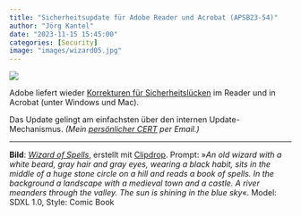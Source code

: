 ```yaml
---
title: "Sicherheitsupdate für Adobe Reader und Acrobat (APSB23-54)"
author: "Jörg Kantel"
date: "2023-11-15 15:45:00"
categories: [Security]
image: "images/wizard05.jpg"
---
```


[![](images/wizard05-b.jpg)](https://www.flickr.com/photos/schockwellenreiter/53332825297/)

Adobe liefert wieder [Korrekturen für Sicherheitslücken](https://helpx.adobe.com/security/products/acrobat/apsb23-54.html) im Reader und in Acrobat (unter Windows und Mac).

Das Update gelingt am einfachsten über den internen Update-Mechanismus. *(Mein [persönlicher CERT](http://www.gwdg.de/~mreiman1/) per Email.)*

---

**Bild**: *[Wizard of Spells](https://www.flickr.com/photos/schockwellenreiter/53332825297/)*, erstellt mit [Clipdrop](https://clipdrop.co/stable-diffusion). Prompt: »*An old wizard with a white beard, gray hair and gray eyes, wearing a black habit, sits in the middle of a huge stone circle on a hill and reads a book of spells. In the background a landscape with a medieval town and a castle. A river meanders through the valley. The sun is shining in the blue sky*«. Model: SDXL 1.0, Style: Comic Book